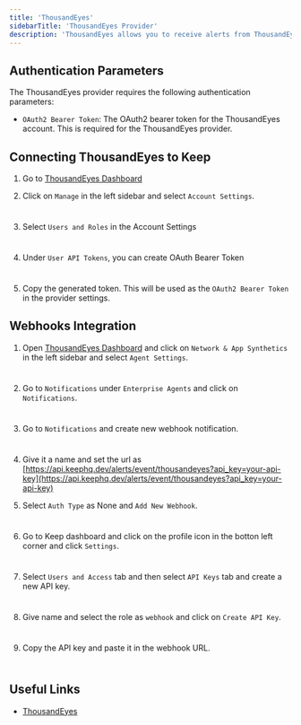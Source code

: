 ```yaml
---
title: 'ThousandEyes'
sidebarTitle: 'ThousandEyes Provider'
description: 'ThousandEyes allows you to receive alerts from ThousandEyes using API endpoints as well as webhooks'
---
```


## Authentication Parameters

The ThousandEyes provider requires the following authentication parameters:

- `OAuth2 Bearer Token`: The OAuth2 bearer token for the ThousandEyes account. This is required for the ThousandEyes provider.

## Connecting ThousandEyes to Keep

1. Go to [ThousandEyes Dashboard](https://app.thousandeyes.com/dashboard)

2. Click on `Manage` in the left sidebar and select `Account Settings`.

<Frame width="100" height="200">
  <img height="10" src="/images/thousandeyes-provider_1.png" />
</Frame>

3. Select `Users and Roles` in the Account Settings

<Frame width="100" height="200">
  <img height="10" src="/images/thousandeyes-provider_2.png" />
</Frame>

4. Under `User API Tokens`, you can create OAuth Bearer Token

<Frame width="100" height="200">
  <img height="10" src="/images/thousandeyes-provider_3.png" />
</Frame>

5. Copy the generated token. This will be used as the `OAuth2 Bearer Token` in the provider settings.

## Webhooks Integration

1. Open [ThousandEyes Dashboard](https://app.thousandeyes.com/dashboard) and click on `Network & App Synthetics` in the left sidebar and select `Agent Settings`.

<Frame width="100" height="200">
  <img height="10" src="/images/thousandeyes-provider_4.png" />
</Frame>

2. Go to `Notifications` under `Enterprise Agents` and click on `Notifications`.

<Frame width="100" height="200">
  <img height="10" src="/images/thousandeyes-provider_5.png" />
</Frame>

3. Go to `Notifications` and create new webhook notification.

<Frame width="100" height="200">
  <img height="10" src="/images/thousandeyes-provider_6.png" />
</Frame>

4. Give it a name and set the url as [https://api.keephq.dev/alerts/event/thousandeyes?api_key=your-api-key](https://api.keephq.dev/alerts/event/thousandeyes?api_key=your-api-key)

5. Select `Auth Type` as None and `Add New Webhook`.

<Frame width="100" height="200">
  <img height="10" src="/images/thousandeyes-provider_7.png" />
</Frame>

6. Go to Keep dashboard and click on the profile icon in the botton left corner and click `Settings`.

<Frame width="100" height="200">
  <img height="10" src="/images/keep-apikey-1.png" />
</Frame>

7. Select `Users and Access` tab and then select `API Keys` tab and create a new API key.

<Frame width="100" height="200">
  <img height="10" src="/images/keep-apikey-2.png" />
</Frame>

8. Give name and select the role as `webhook` and click on `Create API Key`.

<Frame width="100" height="200">
  <img height="10" src="/images/keep-apikey-3.png" />
</Frame>

9. Copy the API key and paste it in the webhook URL.

<Frame width="100" height="200">
  <img height="10" src="/images/keep-apikey-4.png" />
</Frame>

## Useful Links

- [ThousandEyes](https://www.thousandeyes.com/)
